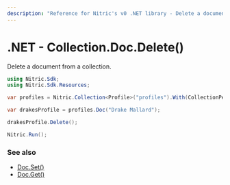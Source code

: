 ```yaml
---
description: "Reference for Nitric's v0 .NET library - Delete a document from a collection"
---
```


# .NET - Collection.Doc.Delete()

Delete a document from a collection.

```csharp
using Nitric.Sdk;
using Nitric.Sdk.Resources;

var profiles = Nitric.Collection<Profile>("profiles").With(CollectionPermission.Reading);

var drakesProfile = profiles.Doc("Drake Mallard");

drakesProfile.Delete();

Nitric.Run();
```

### See also

- [Doc.Set()](./collection-doc-set)
- [Doc.Get()](./collection-doc-get)
